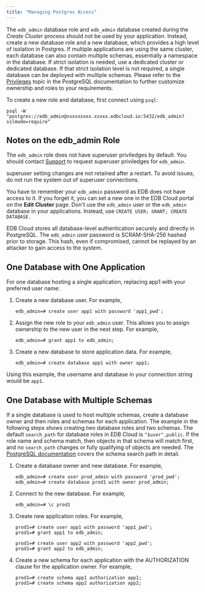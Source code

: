 ```yaml
---
title: "Managing Postgres Access"
---
```


The `edb_admin` database role and `edb_admin` database created during the _Create Cluster_ process should not be used by your application. Instead, create a new database role and a new database, which provides a high level of isolation in Postgres. If multiple applications are using the same cluster, each database can also contain multiple schemas, essentially a namespace in the database. If strict isolation is needed, use a dedicated cluster or dedicated database. If that strict isolation level is not required, a single database can be deployed with multiple schemas. Please refer to the [Privileges](https://www.postgresql.org/docs/current/ddl-priv.html) topic in the PostgreSQL documentation to further customize ownership and roles to your requirements.

To create a new role and database, first connect using `psql`:

```
psql -W "postgres://edb_admin@xxxxxxxxx.xxxxx.edbcloud.io:5432/edb_admin?sslmode=require"
```
## Notes on the edb_admin Role

The `edb_admin` role does not have superuser priviledges by default. You should contact [Support](../overview/06_support) to request superuser priviledges for `edb_admin`.

superuser setting changes are not retained after a restart. To avoid issues, do not run the system out of superuser connections.

You have to remember your `edb_admin` password as EDB does not have access to it. If you forget it, you can set a new one in the EDB Cloud portal on the **Edit Cluster** page.
Don't use the `edb_admin` user or the `edb_admin` database in your applications. Instead, use `CREATE USER; GRANT; CREATE DATABASE.`

EDB Cloud stores all database-level authentication securely and directly in PostgreSQL. The `edb_admin` user password is SCRAM-SHA-256 hashed prior to storage. This hash, even if compromised, cannot be replayed by an attacker to gain access to the system.

## One Database with One Application

For one database hosting a single application, replacing app1 with your preferred user name:

1. Create a new database user. For example,
    ```
    edb_admin=# create user app1 with password 'app1_pwd';
    ```

1. Assign the new role to your `edb_admin` user. This allows you to assign ownership to the new user in the next step. For example,
    ```
    edb_admin=# grant app1 to edb_admin;
    ```

1. Create a new database to store application data. For example,
    ```
    edb_admin=# create database app1 with owner app1;
    ```

Using this example, the username and database in your connection string would be `app1`.

## One Database with Multiple Schemas

If a single database is used to host multiple schemas, create a database owner and then roles and schemas for each application. The example in the following steps shows creating two database roles and two schemas. The default `search_path` for database roles in EDB Cloud is `"$user",public`. If the role name and schema match, then objects in that schema will match first, and no `search_path` changes or fully qualifying of objects are needed. The [PostgreSQL documentation](https://www.postgresql.org/docs/current/ddl-schemas.html#DDL-SCHEMAS-PATH) covers the schema search path in detail.

1. Create a database owner and new database. For example,
    ```
    edb_admin=# create user prod_admin with password 'prod_pwd';
    edb_admin=# create database prod1 with owner prod_admin;
    ```

1. Connect to the new database. For example,
    ```
    edb_admin=# \c prod1
    ```
1. Create new application roles. For example,
    ```
    prod1=# create user app1 with password 'app1_pwd';
    prod1=# grant app1 to edb_admin;

    prod1=# create user app2 with password 'app2_pwd';
    prod1=# grant app2 to edb_admin;
    ```
1. Create a new schema for each application with the AUTHORIZATION clause for the application owner. For example,
    ```
    prod1=# create schema app1 authorization app1;
    prod1=# create schema app2 authorization app2;
    ```
